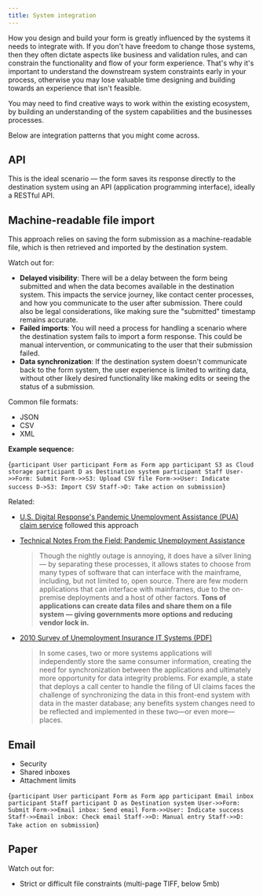 ```yaml
---
title: System integration
---
```



How you design and build your form is greatly influenced by the systems it needs to integrate with. If you don't have freedom to change those systems, then they often dictate aspects like business and validation rules, and can constrain the functionality and flow of your form experience. That's why it's important to understand the downstream system constraints early in your process, otherwise you may lose valuable time designing and building towards an experience that isn't feasible.

You may need to find creative ways to work within the existing ecosystem, by building an understanding of the system capabilities and the businesses processes.

Below are integration patterns that you might come across.

<TOCInline toc={toc} />

## API

This is the ideal scenario — the form saves its response directly to the destination system using an API (application programming interface), ideally a RESTful API.

## Machine-readable file import

This approach relies on saving the form submission as a machine-readable file, which is then retrieved and imported by the destination system.

Watch out for:

- **Delayed visibility**: There will be a delay between the form being submitted and when the data becomes available in the destination system. This impacts the service journey, like contact center processes, and how you communicate to the user after submission. There could also be legal considerations, like making sure the "submitted" timestamp remains accurate.
- **Failed imports**: You will need a process for handling a scenario where the destination system fails to import a form response. This could be manual intervention, or communicating to the user that their submission failed.
- **Data synchronization**: If the destination system doesn't communicate back to the form system, the user experience is limited to writing data, without other likely desired functionality like making edits or seeing the status of a submission.

Common file formats:

- JSON
- CSV
- XML

**Example sequence:**

<Mermaid>{`
  participant User
  participant Form as Form app
  participant S3 as Cloud storage
  participant D as Destination system
  participant Staff
  User->>Form: Submit
  Form->>S3: Upload CSV file
  Form->>User: Indicate success
  D->S3: Import CSV
  Staff->D: Take action on submission
`}</Mermaid>

Related:

- [U.S. Digital Response's Pandemic Unemployment Assistance (PUA) claim service](https://github.com/usdigitalresponse/project-papua) followed this approach
- [Technical Notes From the Field: Pandemic Unemployment Assistance](https://medium.com/u-s-digital-response/technical-notes-from-the-field-pandemic-unemployment-assistance-db5421134969)

  > Though the nightly outage is annoying, it does have a silver lining — by separating these processes, it allows states to choose from many types of software that can interface with the mainframe, including, but not limited to, open source. There are few modern applications that can interface with mainframes, due to the on-premise deployments and a host of other factors. **Tons of applications can create data files and share them on a file system — giving governments more options and reducing vendor lock in.**

- [2010 Survey of Unemployment Insurance IT Systems (PDF)](http://www.itsc.org/itsc%20public%20library/NationalViewUI_IT%20Systems.pdf)

  > In some cases, two or more systems applications will independently store the same consumer information, creating the need for synchronization between the applications and ultimately more opportunity for data integrity problems. For example, a state that deploys a call center to handle the filing of UI claims faces the challenge of synchronizing the data in this front-end system with data in the master database; any benefits system changes need to be reflected and implemented in these two—or even more—places.

## Email

- Security
- Shared inboxes
- Attachment limits

<Mermaid>{`
  participant User
  participant Form as Form app
  participant Email inbox
  participant Staff
  participant D as Destination system
  User->>Form: Submit
  Form->>Email inbox: Send email
  Form->>User: Indicate success
  Staff->>Email inbox: Check email
  Staff->>D: Manual entry
  Staff->>D: Take action on submission
`}</Mermaid>

## Paper

Watch out for:

- Strict or difficult file constraints (multi-page TIFF, below 5mb)
